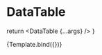 

<Meta title="Features / DataTable" component={DataTable} />

# DataTable

  return <DataTable {...args} />
}

<Preview>
  <Story
    name="DataTable"
    args={{
      className: '',
      headers: {
        title: { title: 'Title', sortDirections: ['ascending', 'descending'] },
        something: { title: 'Something' }
      },
      data: [
        { title: 'Home', something: 'Testing' },
        { title: 'Products', something: 'Testing' },
        { title: 'About', something: 'Testing' }
      ]
    }}
  >
    {Template.bind({})}
  </Story>
</Preview>

<Props from={DataTable} />
